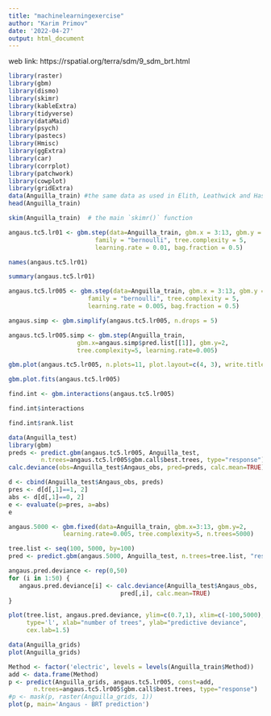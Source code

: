 ```yaml
---
title: "machinelearningexercise"
author: "Karim Primov"
date: '2022-04-27'
output: html_document
---
```

web link: https://rspatial.org/terra/sdm/9_sdm_brt.html

```r
library(raster)
library(gbm)
library(dismo)
library(skimr)
library(kableExtra)
library(tidyverse)
library(dataMaid)
library(psych)
library(pastecs)
library(Hmisc)
library(ggExtra)
library(car)
library(corrplot)
library(patchwork)
library(cowplot)
library(gridExtra)
data(Anguilla_train) #the same data as used in Elith, Leathwick and Hastie (2008).
head(Anguilla_train)
```

```r
skim(Anguilla_train)  # the main `skimr()` function
```

```r
angaus.tc5.lr01 <- gbm.step(data=Anguilla_train, gbm.x = 3:13, gbm.y = 2,
                        family = "bernoulli", tree.complexity = 5,
                        learning.rate = 0.01, bag.fraction = 0.5)
```

```r
names(angaus.tc5.lr01)
```

```r
summary(angaus.tc5.lr01)
```

```r
angaus.tc5.lr005 <- gbm.step(data=Anguilla_train, gbm.x = 3:13, gbm.y = 2,
                      family = "bernoulli", tree.complexity = 5,
                      learning.rate = 0.005, bag.fraction = 0.5)
```

```r
angaus.simp <- gbm.simplify(angaus.tc5.lr005, n.drops = 5)
```

```r
angaus.tc5.lr005.simp <- gbm.step(Anguilla_train,
                   gbm.x=angaus.simp$pred.list[[1]], gbm.y=2,
                   tree.complexity=5, learning.rate=0.005)
```

```r
gbm.plot(angaus.tc5.lr005, n.plots=11, plot.layout=c(4, 3), write.title = FALSE)
```

```r
gbm.plot.fits(angaus.tc5.lr005)
```

```r
find.int <- gbm.interactions(angaus.tc5.lr005)
```

```r
find.int$interactions
```


```r
find.int$rank.list
```

```r
data(Anguilla_test)
library(gbm)
preds <- predict.gbm(angaus.tc5.lr005, Anguilla_test,
         n.trees=angaus.tc5.lr005$gbm.call$best.trees, type="response")
calc.deviance(obs=Anguilla_test$Angaus_obs, pred=preds, calc.mean=TRUE)
```

```r
d <- cbind(Anguilla_test$Angaus_obs, preds)
pres <- d[d[,1]==1, 2]
abs <- d[d[,1]==0, 2]
e <- evaluate(p=pres, a=abs)
e
```

```r
angaus.5000 <- gbm.fixed(data=Anguilla_train, gbm.x=3:13, gbm.y=2,
               learning.rate=0.005, tree.complexity=5, n.trees=5000)
```

```r
tree.list <- seq(100, 5000, by=100)
pred <- predict.gbm(angaus.5000, Anguilla_test, n.trees=tree.list, "response")
```

```r
angaus.pred.deviance <- rep(0,50)
for (i in 1:50) {
   angaus.pred.deviance[i] <- calc.deviance(Anguilla_test$Angaus_obs,
                               pred[,i], calc.mean=TRUE)
}
```

```r
plot(tree.list, angaus.pred.deviance, ylim=c(0.7,1), xlim=c(-100,5000),
     type='l', xlab="number of trees", ylab="predictive deviance",
     cex.lab=1.5)
```

```r
data(Anguilla_grids)
plot(Anguilla_grids)
```

```r
Method <- factor('electric', levels = levels(Anguilla_train$Method))
add <- data.frame(Method)
p <- predict(Anguilla_grids, angaus.tc5.lr005, const=add,
       n.trees=angaus.tc5.lr005$gbm.call$best.trees, type="response")
#p <- mask(p, raster(Anguilla_grids, 1))
plot(p, main='Angaus - BRT prediction')
```
